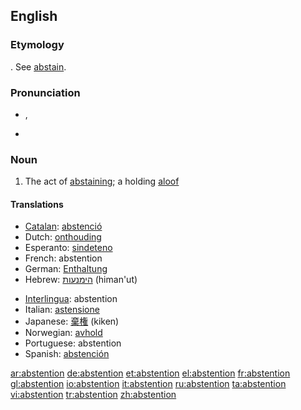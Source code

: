 ==English==

===Etymology===
{{F.}}.  See [[abstain]].

===Pronunciation===
*{{IPA|/əbˈstɛnʃən/}}, {{SAMPA|/@b"stEnS@n/}}
*{{audio|en-us-abstention.ogg|Audio (US)}}

===Noun===
{{en-noun}}

# The act of [[abstaining]]; a holding [[aloof]]

====Translations====
{{trans-top|the act of abstaining}}
*[[Catalan]]: [[abstenció]] {{f}}
*Dutch: [[onthouding]] {{f}}
*Esperanto: [[sindeteno]]
*French: abstention {{f}}
*German: [[Enthaltung]] {{f}}
*Hebrew: [[הימנעות]] (himan'ut) {{f}}
{{trans-mid}}
*[[Interlingua]]: abstention
*Italian: [[astensione]]
*Japanese: [[棄権]] (kiken)
*Norwegian: [[avhold]] {{n}}
*Portuguese: abstention
*Spanish: [[abstención]] {{f}}
{{trans-bottom}}

[[ar:abstention]]
[[de:abstention]]
[[et:abstention]]
[[el:abstention]]
[[fr:abstention]]
[[gl:abstention]]
[[io:abstention]]
[[it:abstention]]
[[ru:abstention]]
[[ta:abstention]]
[[vi:abstention]]
[[tr:abstention]]
[[zh:abstention]]